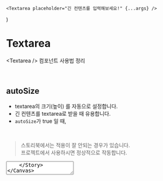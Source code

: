 
<Meta title="components/Textarea" component={Textarea} />

	<Textarea placeholder="긴 컨텐츠를 입력해보세요!" {...args} />
)

# Textarea

&lt;Textarea /&gt; 컴포넌트 사용법 정리

<br />

## autoSize

- textarea의 크기(높이) 를 자동으로 설정합니다.
- 긴 컨텐츠를 textarea로 받을 때 유용합니다.
- `autoSize`가 true 일 때,
<br />

> 스토리북에서는 적용이 잘 안되는 경우가 있습니다. <br />
> 프로젝트에서 사용하시면 정상적으로 작동합니다.

<Canvas>
	<Story name="AutoSize">
		<Textarea autoSize placeholder="긴 컨텐츠를 입력해보세요!" />
	</Story>
</Canvas>

<br />

## maxHeight

- textarea가 **autoSize**를 설정했을 때, **maxHeight** 속성을 이용해 크기를 자동으로 조절하되 최대 높이를 지정할 수 있게 할 수 있습니다.
- maxHeight는 숫자형으로 데이터를 받으며 기본단위는 px 입니다.
- `maxHeight`: number
<br />

> 스토리북에서는 적용이 잘 안되는 경우가 있습니다. <br />
> 프로젝트에서 사용하시면 정상적으로 작동합니다.

<Canvas>
	<Story name="MaxHeight">
		<Textarea autoSize maxHeight={96} placeholder="긴 컨텐츠를 입력해보세요. 최대 조절 높이는 96px 입니다!" />
	</Story>
</Canvas>

<br />

## error

- **error**가 발생할 때 input의 상태를 error로 변경할 수 있습니다.
- `error`가 true 일 때,

<Canvas>
	<Story name="Error">
		<Textarea error placeholder="에러입니다."  />
	</Story>
</Canvas>

<br />

## row

- textarea의 기본 줄높이를 설정할 수 있습니다.
- `row`: number

<Canvas>
	<Story name="Row">
		<Textarea row={5} placeholder="긴 컨텐츠를 입력해보세요!"  />
	</Story>
</Canvas>

<br />

## resize

- textarea의 resize 속성을 활성화 할 수 있습니다.
- 사용시 크기를 조절할 수 있는 모양이 생깁니다.
- `resize`가 true 일 때,

<Canvas>
	<Story name="Resize">
		<Textarea resize placeholder="자유롭게 크기조정을 해보세요!"  />
	</Story>
</Canvas>

## suffix

- **suffix**를 이용해서 접두사와 접미사를 만들 수 있습니다.
- `suffix`: ReactNode

<Canvas>
	<Story name="Suffix">
		<Textarea suffix={<UserIcon />} placeholder="긴 컨텐츠를 입력해보세요." />
	</Story>
</Canvas>

<br />

## maxLength

- textarea의 최대 입력 수를 **maxLength** 속성을 이용해서 설정할 수 있습니다.
- `maxLength`: number

<Canvas>
	<Story name="MaxLength">
		<Textarea maxLength={30} placeholder="긴 컨텐츠를 입력해보세요. 30자 이내" />
	</Story>
</Canvas>

<br />



## Playground

자유롭게 컨트롤 해보세요!

<Canvas>
	<Story
		name="Playground"
		argTypes={{
			onClick: {
				table: {
					disable: true
				}
			},
			className: {
				table: {
					disable: true
				}
			},
			type: {
				table: {
					disable: true
				}
			},
			children: {
				description: '텍스트',
				control: 'Textarea'
			}
		}}
	>
		{Template.bind({})}
	</Story>
</Canvas>

<ArgsTable story="Playground" />

